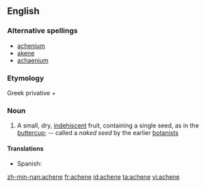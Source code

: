 ==English==

===Alternative spellings===
* [[achenium]]
* [[akene]]
* [[achaenium]]

===Etymology===
Greek privative {{term|ἀ-|sc=polytonic|}} + {{term|χαίνω|sc=polytonic|tr=chainō||to gape}}

===Noun===
{{en-noun}}
# {{botany}} A small, dry, [[indehiscent]] fruit, containing a single seed, as in the [[buttercup]]; -- called a ''naked seed'' by the earlier [[botanists]]

====Translations====
{{trans-top|small dry fruit}}
*Spanish: {{t|es|aquenio|m}}
{{trans-mid}}
{{trans-bottom}}

[[zh-min-nan:achene]]
[[fr:achene]]
[[id:achene]]
[[ta:achene]]
[[vi:achene]]